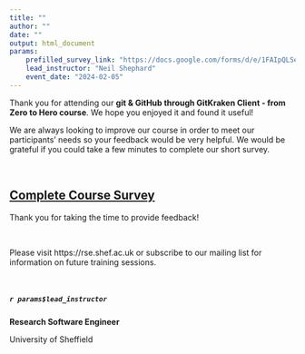 ```yaml
---
title: ""
author: ""
date: ""
output: html_document
params:
    prefilled_survey_link: "https://docs.google.com/forms/d/e/1FAIpQLSelm8eDL1GdSHzLwv8hHk0xc8nDewFjR2pk4745jWEebzWThw/viewform?usp=pp_url&entry.1155463189="
    lead_instructor: "Neil Shephard"
    event_date: "2024-02-05"
---
```


<!--- Send this email 1 day after event --->


Thank you for attending our **git & GitHub through GitKraken Client - from Zero to Hero course**. We hope you enjoyed it
 and found it useful!

We are always looking to improve our course in order to meet our participants' needs so your feedback would be very
 helpful. We would be grateful if you could take a few minutes to complete our short survey.

<br>

## [Complete Course Survey](`r paste0(params$prefilled_survey_link, params$event_date)`)

Thank you for taking the time to provide feedback!

<br>

Please visit https://rse.shef.ac.uk or subscribe to our mailing list for information on future training sessions.

<br>

##### `r params$lead_instructor`

**Research Software Engineer**

University of Sheffield

